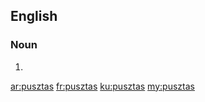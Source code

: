 ==English==

===Noun===
{{head|en|plural}}

# {{plural of|puszta|lang=en|nocat=1}}

[[ar:pusztas]]
[[fr:pusztas]]
[[ku:pusztas]]
[[my:pusztas]]